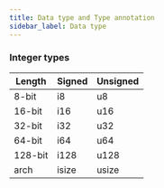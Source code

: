 ```yaml
---
title: Data type and Type annotation
sidebar_label: Data type
---
```


### Integer types

Length  | Signed | Unsigned
------- | ------ | --------
8-bit   | i8     | u8
16-bit  | i16    | u16
32-bit  | i32    | u32
64-bit  | i64    | u64
128-bit | i128   | u128
arch    | isize  | usize

